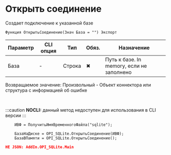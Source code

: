 ﻿---
sidebar_position: 1
description:  Создает подключение к указанной базеСтраницы
keywords: [1C, 1С, 1С:Предприятие, 1С:Предприятие 8.3, API, Интеграция, Сервисы, Обмен, OneScript, CLI, SQLite]
---


# Открыть соединение 
 Создает подключение к указанной базе



`Функция ОткрытьСоединение(Знач База = "") Экспорт`

  | Параметр | CLI опция | Тип | Обяз. | Назначение |
  |-|-|-|-|-|
  | База | - | Строка | &#x2716; | Путь к базе. In memory, если не заполнено |

  
  Возвращаемое значение:   Произвольный - Объект коннектора или структура с информацией об ошибке

<br/>


:::caution
**NOCLI:** данный метод недоступен для использования в CLI версии
:::
<br/>



```bsl title="Пример использования для 1С:Предприятие/OneScript"
    ИВФ = ПолучитьИмяВременногоФайла("sqlite");

    БазаНаДиске = OPI_SQLite.ОткрытьСоединение(ИВФ);
    БазаВПамяти = OPI_SQLite.ОткрытьСоединение();
```
    



```json title="Результат"
НЕ JSON: AddIn.OPI_SQLite.Main
```
